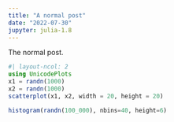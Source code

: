 ```yaml
---
title: "A normal post"
date: "2022-07-30"
jupyter: julia-1.8
---
```


The normal post.

```julia
#| layout-ncol: 2
using UnicodePlots
x1 = randn(1000)
x2 = randn(1000)
scatterplot(x1, x2, width = 20, height = 20)
```

```julia
histogram(randn(100_000), nbins=40, height=6)
```
